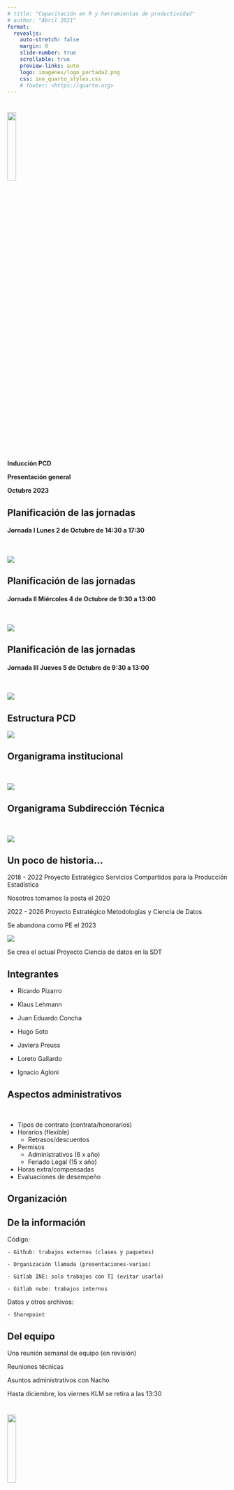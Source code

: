 ```yaml
---
# title: "Capacitación en R y herramientas de productividad"
# author: "Abril 2021"
format:
  revealjs:
    auto-stretch: false
    margin: 0
    slide-number: true
    scrollable: true
    preview-links: auto
    logo: imagenes/logo_portada2.png
    css: ine_quarto_styles.css
    # footer: <https://quarto.org>
---
```


#

<!---
# TODO: this does not work
 .linea-superior[]
.linea-inferior[] 
--->

<!---
# TODO: this does not work
 ![](imagenes/logo_portada2.png){.center style="width: 20%;"}   
--->

[]{.linea-superior} 
[]{.linea-inferior} 

<!---
 <img src="imagenes/logo_portada2.png" style="width: 20%"/>  
--->

<img src="imagenes/logo_portada2.png" width="20%"/>  

[**Inducción PCD**]{.big-par .center-justified}

[**Presentación general**]{.big-par .center-justified}

[**Octubre 2023**]{.big-par .center-justified}


## Planificación de  las jornadas

#### Jornada I Lunes 2 de Octubre de 14:30 a 17:30

<br/>


![](imagenes/dia_1.jpg){.r-stretch}

## Planificación de  las jornadas

#### Jornada II Miércoles 4 de Octubre de 9:30 a 13:00

<br/>

![](imagenes/dia_2.jpg){.r-stretch}


## Planificación de  las jornadas

#### Jornada III Jueves 5 de Octubre de 9:30 a 13:00

<br/>

![](imagenes/dia_3.jpg){.r-stretch}


<!---
 ![](imagenes/overview-mode.png){.border} 
--->

<!---
 ::: {.r-fit-text}
Big Text
::: 
--->

## Estructura PCD  

![](imagenes/estructura.jpg){.r-stretch}


## Organigrama institucional 

</br>

![](imagenes/organigrama.jpg){.r-stretch}


## Organigrama Subdirección Técnica

</br>

![](imagenes/organigrama-sdt.jpg)

## Un poco de historia...

2018 - 2022 Proyecto Estratégico Servicios Compartidos para la Producción Estadística

Nosotros tomamos la posta el 2020

2022 - 2026 Proyecto Estratégico Metodologías y Ciencia de Datos

Se abandona como PE el 2023

![](imagenes/31min.jpg)

Se crea el actual Proyecto Ciencia de datos en la SDT


## Integrantes


- Ricardo Pizarro

- Klaus Lehmann​

- Juan Eduardo Concha​

- Hugo Soto​

- Javiera Preuss​

- Loreto Gallardo

- Ignacio Agloni​


## Aspectos administrativos

</br>

::: {.incremental  .big-par}
- Tipos de contrato (contrata/honorarios)
- Horarios (flexible)
    - Retrasos/descuentos
- Permisos
    - Administrativos (6 x año)
    - Feriado Legal (15 x año)
- Horas extra/compensadas
- Evaluaciones de desempeño

:::



## Organización


::: {.panel-tabset}
## De la información

Código:

    - Github: trabajos externos (clases y paquetes)​

    - Organización llamada (presentaciones-varias)​

    - Gitlab INE: solo trabajos con TI (evitar usarlo)​

    - Gitlab nube: trabajos internos​

Datos y otros archivos:

    - Sharepoint

## Del equipo


Una reunión semanal de equipo (en revisión)

Reuniones técnicas

Asuntos administrativos con Nacho

Hasta diciembre, los viernes KLM se retira a las 13:30

:::

#

<!---
# TODO: this does not work
 .linea-superior[]
.linea-inferior[] 
--->

<!---
# TODO: this does not work
 ![](imagenes/logo_portada2.png){.center style="width: 20%;"}   
--->

<img src="imagenes/logo_portada2.png" width="20%"/>  

[**Inducción PCD**]{.big-par .center-justified}

[**Presentación general**]{.big-par .center-justified}

[**Octubre 2023**]{.big-par .center-justified}


[]{.linea-superior} 
[]{.linea-inferior} 

